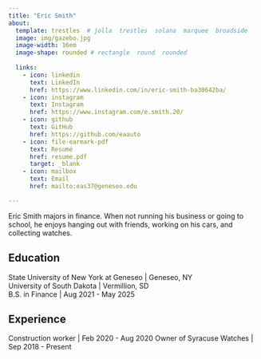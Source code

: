 ```yaml
---
title: "Eric Smith" 
about:
  template: trestles  # jolla  trestles  solana  marquee  broadside
  image: img/gazebo.jpg
  image-width: 16em
  image-shape: rounded # rectangle  round  rounded
  
  links:
    - icon: linkedin
      text: LinkedIn
      href: https://www.linkedin.com/in/eric-smith-ba30642ba/
    - icon: instagram
      text: Instagram
      href: https://www.instagram.com/e.smith.20/ 
    - icon: github
      text: GitHub
      href: https://github.com/eaauto
    - icon: file-earmark-pdf
      text: Resumé
      href: resume.pdf
      target: _blank
    - icon: mailbox
      text: Email
      href: mailto:eas37@geneseo.edu

---
```



Eric Smith majors in finance. When not running his business or going to school, he enjoys hanging out with friends, working on his cars, and collecting watches.

## Education

State University of New York at Geneseo | Geneseo, NY <br> University of South Dakota | Vermillion, SD <br>
B.S. in Finance | Aug 2021 - May 2025

## Experience

Construction worker | Feb 2020 - Aug 2020
Owner of Syracuse Watches | Sep 2018 - Present



